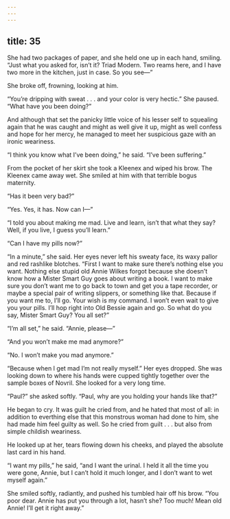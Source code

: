 ```yaml
---
---
---
```

title: 35
---




She had two packages of paper, and she held one up in each hand, smiling. “Just what you asked for, isn’t it? Triad Modern. Two reams here, and I have two more in the kitchen, just in case. So you see—”

She broke off, frowning, looking at him.

“You’re dripping with sweat . . . and your color is very hectic.” She paused. “What have you been doing?”

And although that set the panicky little voice of his lesser self to squealing again that he was caught and might as well give it up, might as well confess and hope for her mercy, he managed to meet her suspicious gaze with an ironic weariness.

“I think you know what I’ve been doing,” he said. “I’ve been suffering.”

From the pocket of her skirt she took a Kleenex and wiped his brow. The Kleenex came away wet. She smiled at him with that terrible bogus maternity.

“Has it been very bad?”

“Yes. Yes, it has. Now can I—”

“I told you about making me mad. Live and learn, isn’t that what they say? Well, if you live, I guess you’ll learn.”

“Can I have my pills now?”

“In a minute,” she said. Her eyes never left his sweaty face, its waxy pallor and red rashlike blotches. “First I want to make sure there’s nothing else you want. Nothing else stupid old Annie Wilkes forgot because she doesn’t know how a Mister Smart Guy goes about writing a book. I want to make sure you don’t want me to go back to town and get you a tape recorder, or maybe a special pair of writing slippers, or something like that. Because if you want me to, I’ll go. Your wish is my command. I won’t even wait to give you your pills. I’ll hop right into Old Bessie again and go. So what do you say, Mister Smart Guy? You all set?”

“I’m all set,” he said. “Annie, please—”

“And you won’t make me mad anymore?”

“No. I won’t make you mad anymore.”

“Because when I get mad I’m not really myself.” Her eyes dropped. She was looking down to where his hands were cupped tightly together over the sample boxes of Novril. She looked for a very long time.

“Paul?” she asked softly. “Paul, why are you holding your hands like that?”

He began to cry. It was guilt he cried from, and he hated that most of all: in addition to everthing else that this monstrous woman had done to him, she had made him feel guilty as well. So he cried from guilt . . . but also from simple childish weariness.

He looked up at her, tears flowing down his cheeks, and played the absolute last card in his hand.

“I want my pills,” he said, “and I want the urinal. I held it all the time you were gone, Annie, but I can’t hold it much longer, and I don’t want to wet myself again.”

She smiled softly, radiantly, and pushed his tumbled hair off his brow. “You poor dear. Annie has put you through a lot, hasn’t she? Too much! Mean old Annie! I’ll get it right away.”
